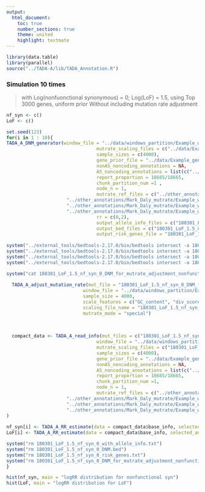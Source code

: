 ```yaml
---
output:
  html_document:
    toc: true
    number_sections: true
    theme: united
    highlight: textmate
---
```


```r
library(data.table)
library(parallel)
source("../TADA-A/lib/TADA_Annotation.R")

```



### Simulation 10 times
> with Log(nonfuonctional synonymous) = 0; Log(LoF) = 1.5, using Top 3000 genes, uniform prior
> Without including mutation rate adjustment

```r
nf_syn <- c()
LoF <- c()
```

```r
set.seed(123)
for(i in 1 : 10){
TADA_A_DNM_generator(window_file = "../data/windows_partition/Example_windows_with_div_score_coding_00.with_header.txt",
                                 mutrate_scaling_files = c("../data/Example_windows_coding_with_nonfunctional_syn_mutrate_scaling_file_for_denovo_db_Iossifov_controls_DNM.txt"),
                                 sample_sizes = c(4000),
                                 gene_prior_file = "../data/Example_gene_uniform_prior.txt",
                                 nonAS_noncoding_annotations = NA,
                                 AS_noncoding_annotations = list(c("../other_annotations/coding/171029_synonymous_SNV_altA.bed.merge_removing_spidex_lower10pct.bed","../other_annotations/coding/171029_synonymous_SNV_altC.bed.merge_removing_spidex_lower10pct.bed","../other_annotations/coding/171029_synonymous_SNV_altG.bed.merge_removing_spidex_lower10pct.bed","../other_annotations/coding/171029_synonymous_SNV_altT.bed.merge_removing_spidex_lower10pct.bed"), c("../other_annotations/coding/171121_coding_stop_loss_and_gain_SNV_altA.bed.merge.bed","../other_annotations/coding/171121_coding_stop_loss_and_gain_SNV_altC.bed.merge.bed","../other_annotations/coding/171121_coding_stop_loss_and_gain_SNV_altG.bed.merge.bed","../other_annotations/coding/171121_coding_stop_loss_and_gain_SNV_altT.bed.merge.bed")),
                                 report_proportion = 18665/18665,
                                 chunk_partition_num =1 ,
                                 node_n = 1,
                                 mutrate_ref_files = c("../other_annotations/Mark_Daly_mutrate/Example_windows_extended_1bp_for_getting_base_level_mutrate.bed.fasta.tri.alt_A.mutrate.bw",
                      "../other_annotations/Mark_Daly_mutrate/Example_windows_extended_1bp_for_getting_base_level_mutrate.bed.fasta.tri.alt_C.mutrate.bw",
                      "../other_annotations/Mark_Daly_mutrate/Example_windows_extended_1bp_for_getting_base_level_mutrate.bed.fasta.tri.alt_G.mutrate.bw",
                      "../other_annotations/Mark_Daly_mutrate/Example_windows_extended_1bp_for_getting_base_level_mutrate.bed.fasta.tri.alt_T.mutrate.bw"),
                                 rr = c(0,2),
                                 output_allele_info_files = c("180301_LoF_1.5_nf_syn_0_for_mutrate_adjustment_with_allele_info.txt"),
                                 output_bed_files = c("180301_LoF_1.5_nf_syn_0_DNM_for_mutrate_adjustment.bed"),
                                 output_risk_genes_file = "180301_LoF_1.5_nf_syn_0_for_mutrate_adjustment_risk_genes.txt")
  
system("../external_tools/bedtools-2.17.0/bin/bedtools intersect -a 180301_LoF_1.5_nf_syn_0_DNM_for_mutrate_adjustment.bed -b ../other_annotations/coding/171029_synonymous_SNV_altA.bed.merge_removing_spidex_lower10pct.bed > 180301_LoF_1.5_nf_syn_0_DNM_for_mutrate_adjustment_nonfunctional_syn_Alt_A.bed")
system("../external_tools/bedtools-2.17.0/bin/bedtools intersect -a 180301_LoF_1.5_nf_syn_0_DNM_for_mutrate_adjustment.bed -b ../other_annotations/coding/171029_synonymous_SNV_altC.bed.merge_removing_spidex_lower10pct.bed > 180301_LoF_1.5_nf_syn_0_DNM_for_mutrate_adjustment_nonfunctional_syn_Alt_C.bed")
system("../external_tools/bedtools-2.17.0/bin/bedtools intersect -a 180301_LoF_1.5_nf_syn_0_DNM_for_mutrate_adjustment.bed -b ../other_annotations/coding/171029_synonymous_SNV_altG.bed.merge_removing_spidex_lower10pct.bed > 180301_LoF_1.5_nf_syn_0_DNM_for_mutrate_adjustment_nonfunctional_syn_Alt_G.bed")
system("../external_tools/bedtools-2.17.0/bin/bedtools intersect -a 180301_LoF_1.5_nf_syn_0_DNM_for_mutrate_adjustment.bed -b ../other_annotations/coding/171029_synonymous_SNV_altT.bed.merge_removing_spidex_lower10pct.bed > 180301_LoF_1.5_nf_syn_0_DNM_for_mutrate_adjustment_nonfunctional_syn_Alt_T.bed")

system("cat 180301_LoF_1.5_nf_syn_0_DNM_for_mutrate_adjustment_nonfunctional_syn_Alt_*.bed > 180301_LoF_1.5_nf_syn_0_DNM_for_mutrate_adjustment_nonfunctional_syn.bed")
  
  TADA_A_adjust_mutation_rate(mut_file = "180301_LoF_1.5_nf_syn_0_DNM_for_mutrate_adjustment_nonfunctional_syn.bed",
                            window_file = "../data/windows_partition/Example_windows_with_div_score_coding_nonfunctional_syn_mutrate_00.with_header.txt",
                            sample_size = 4000, 
                            scale_features = c("GC_content", "div_score"),
                            scaling_file_name = "180301_LoF_1.5_nf_syn_0_DNM_for_mutrate_adjustment_nonfunctional_scaling.txt",
                            mutrate_mode = "special")
  
  
  
  compact_data <- TADA_A_read_info(mut_files = c("180301_LoF_1.5_nf_syn_0_for_mutrate_adjustment_with_allele_info.txt"),
                                 window_file = "../data/windows_partition/Example_windows_with_div_score_coding_00.with_header.txt",
                                 mutrate_scaling_files = c("180301_LoF_1.5_nf_syn_0_DNM_for_mutrate_adjustment_nonfunctional_scaling.txt"),
                                 sample_sizes = c(4000),
                                 gene_prior_file = "../data/Example_gene_uniform_prior.txt",
                                 nonAS_noncoding_annotations = NA,
                                 AS_noncoding_annotations = list(c("../other_annotations/coding/171029_synonymous_SNV_altA.bed.merge_removing_spidex_lower10pct.bed","../other_annotations/coding/171029_synonymous_SNV_altC.bed.merge_removing_spidex_lower10pct.bed","../other_annotations/coding/171029_synonymous_SNV_altG.bed.merge_removing_spidex_lower10pct.bed","../other_annotations/coding/171029_synonymous_SNV_altT.bed.merge_removing_spidex_lower10pct.bed"), c("../other_annotations/coding/171121_coding_stop_loss_and_gain_SNV_altA.bed.merge.bed","../other_annotations/coding/171121_coding_stop_loss_and_gain_SNV_altC.bed.merge.bed","../other_annotations/coding/171121_coding_stop_loss_and_gain_SNV_altG.bed.merge.bed","../other_annotations/coding/171121_coding_stop_loss_and_gain_SNV_altT.bed.merge.bed")),
                                 report_proportion = 18665/18665,
                                 chunk_partition_num =1,
                                 node_n = 1,
                                 mutrate_ref_files = c("../other_annotations/Mark_Daly_mutrate/Example_windows_extended_1bp_for_getting_base_level_mutrate.bed.fasta.tri.alt_A.mutrate.bw",
                      "../other_annotations/Mark_Daly_mutrate/Example_windows_extended_1bp_for_getting_base_level_mutrate.bed.fasta.tri.alt_C.mutrate.bw",
                      "../other_annotations/Mark_Daly_mutrate/Example_windows_extended_1bp_for_getting_base_level_mutrate.bed.fasta.tri.alt_G.mutrate.bw",
                      "../other_annotations/Mark_Daly_mutrate/Example_windows_extended_1bp_for_getting_base_level_mutrate.bed.fasta.tri.alt_T.mutrate.bw")
)
 
nf_syn[i] <- TADA_A_RR_estimate(data = compact_data$base_info, selected_annotations = c(1), gene_prior_file = "../data/Example_gene_uniform_prior.txt", optimization_iteration = 2000)$mle$par
LoF[i] <- TADA_A_RR_estimate(data = compact_data$base_info, selected_annotations = c(2), gene_prior_file = "../data/Example_gene_uniform_prior.txt", optimization_iteration = 2000)$mle$par

system("rm 180301_LoF_1.5_nf_syn_0_with_allele_info.txt")
system("rm 180301_LoF_1.5_nf_syn_0_DNM.bed")
system("rm 180301_LoF_1.5_nf_syn_0_risk_genes.txt")
system("rm 180301_LoF_1.5_nf_syn_0_DNM_for_mutrate_adjustment_nonfunctional_scaling.txt")
}


```

```r
hist(nf_syn, main = "logRR distribution for nonfunctional syn")
hist(LoF, main = "logRR distribution for LoF")
```